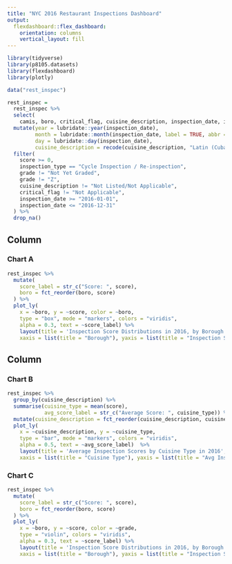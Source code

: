 ```yaml
---
title: "NYC 2016 Restaurant Inspections Dashboard"
output: 
  flexdashboard::flex_dashboard:
    orientation: columns
    vertical_layout: fill
---
```


```r
library(tidyverse)
library(p8105.datasets)
library(flexdashboard)
library(plotly)
```

```r
data("rest_inspec")

rest_inspec =
  rest_inspec %>%
  select(
    camis, boro, critical_flag, cuisine_description, inspection_date, inspection_type, score, grade) %>%
  mutate(year = lubridate::year(inspection_date),
         month = lubridate::month(inspection_date, label = TRUE, abbr = FALSE),
         day = lubridate::day(inspection_date),
         cuisine_description = recode(cuisine_description, "Latin (Cuban, Dominican, Puerto Rican, South & Central American)" = "Latin", "CafÃ©/Coffee/Tea" = "Cafe", "Bottled beverages, including water, sodas, juices, etc." = "Bottled Beverages", "Juice, Smoothies, Fruit Salads" = "Juice and Smoothies")) %>%
  filter(
    score >= 0,
    inspection_type == "Cycle Inspection / Re-inspection",
    grade != "Not Yet Graded",
    grade != "Z",
    cuisine_description != "Not Listed/Not Applicable",
    critical_flag != "Not Applicable",
    inspection_date >= "2016-01-01",
    inspection_date <= "2016-12-31"
  ) %>%
  drop_na()
```


Column {data-width=450}
-----------------------------------------------------------------------

### Chart A

```r
rest_inspec %>%
  mutate(
    score_label = str_c("Score: ", score),
    boro = fct_reorder(boro, score)
  ) %>%
  plot_ly(
    x = ~boro, y = ~score, color = ~boro,
    type = "box", mode = "markers", colors = "viridis",
    alpha = 0.3, text = ~score_label) %>%
    layout(title = 'Inspection Score Distributions in 2016, by Borough', 
    xaxis = list(title = "Borough"), yaxis = list(title = "Inspection Score"))
```

Column {data-width=550}
-----------------------------------------------------------------------

### Chart B

```r
rest_inspec %>%
  group_by(cuisine_description) %>%
  summarise(cuisine_type = mean(score),
            avg_score_label = str_c("Average Score: ", cuisine_type)) %>%
  mutate(cuisine_description = fct_reorder(cuisine_description, cuisine_type)) %>%
  plot_ly(
    x = ~cuisine_description, y = ~cuisine_type,
    type = "bar", mode = "markers", colors = "viridis",
    alpha = 0.5, text = ~avg_score_label)  %>%
    layout(title = 'Average Inspection Scores by Cuisine Type in 2016', 
    xaxis = list(title = "Cuisine Type"), yaxis = list(title = "Avg Inspection Score"))
```

### Chart C

```r
rest_inspec %>%
  mutate(
    score_label = str_c("Score: ", score),
    boro = fct_reorder(boro, score)
  ) %>%
  plot_ly(
    x = ~boro, y = ~score, color = ~grade,
    type = "violin", colors = "viridis",
    alpha = 0.3, text = ~score_label) %>%
    layout(title = 'Inspection Score Distributions in 2016, by Borough & Grade', 
    xaxis = list(title = "Borough"), yaxis = list(title = "Inspection Score"), legend = list(title = list(text = "<b> Inspection Grade </b>")))
```

